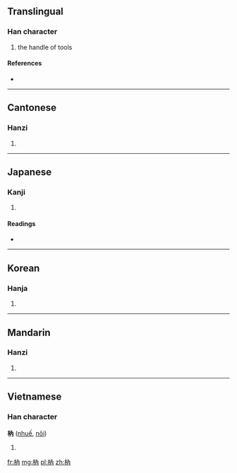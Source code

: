 ==Translingual==

===Han character===
{{Han char|rn=75|rad=木|as=04|sn=8|four=4492<sub>7</sub>|canj=木人月 (DOB)}}

# the handle of tools

====References====
* {{Han ref|kx=0516.060|dkj=14552|dj=0904.010|hdz=21170.020|uh=6798|ud=26520|bh=CCD9|bd=52441}}

----

==Cantonese==

===Hanzi===
{{yue-hanzi|jyut=|y=yeui6}}

# {{defn|lang=yue|sort=木04}}

----

==Japanese==

===Kanji===
{{ja-kanji|grade=|rs=木04}}

# {{defn|lang=ja|sort=木04}}

====Readings====
* {{ja-readings|on=[[ぜい]] (zei), [[ねい]] (nei), [[どん]] (don), [[のん]] (non)|kun=[[せん]] (sen), [[ほぞ]] (hozo)}}

----

==Korean==

===Hanja===
{{ko-hanja|hangeul=예|eumhun=|rv=ye|mr=ye|y=yey}}

# {{defn|lang=ko|sort=木04}}

----

==Mandarin==

===Hanzi===
{{cmn-hanzi|pin=[[ruì]] ([[rui4]])|wg=jui<sup>4</sup>}}

# {{defn|lang=cmn|sort=木04}}

----

==Vietnamese==

===Han character===
'''枘''' ([[nhuế]], [[nôi]])

# {{defn|lang=vi}}

[[fr:枘]]
[[mg:枘]]
[[pl:枘]]
[[zh:枘]]